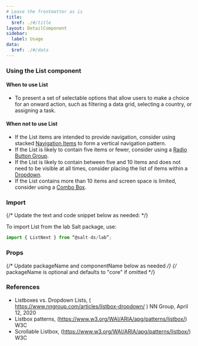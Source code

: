 ```yaml
---
# Leave the frontmatter as is
title:
  $ref: ./#/title
layout: DetailComponent
sidebar:
  label: Usage
data:
  $ref: ./#/data
---
```


### Using the List component

#### When to use List

- To present a set of selectable options that allow users to make a choice for an onward action, such as filtering a data grid, selecting a country, or assigning a task.

#### When not to use List

- If the List items are intended to provide navigation, consider using stacked [Navigation Items](../navigation-item) to form a vertical navigation pattern.
- If the List is likely to contain five items or fewer, consider using a [Radio Button Group](../radio-button).
- If the List is likely to contain between five and 10 items and does not need to be visible at all times, consider placing the list of items within a [Dropdown](../dropdown).
- If the List contains more than 10 items and screen space is limited, consider using a [Combo Box](../combo-box).

### Import

{/* Update the text and code snippet below as needed: */}

To import List from the lab Salt package, use:

```js
import { ListNext } from “@salt-ds/lab”;
```

### Props

{/* Update packageName and componentName below as needed */}
{/* packageName is optional and defaults to "core" if omitted */}

<PropsTable packageName="lab" componentName="ListNext" />

### References

- Listboxes vs. Dropdown Lists, ( https://www.nngroup.com/articles/listbox-dropdown/ ) NN Group, April 12, 2020
- Listbox patterns, (https://www.w3.org/WAI/ARIA/apg/patterns/listbox/) W3C
- Scrollable Listbox, (https://www.w3.org/WAI/ARIA/apg/patterns/listbox/) W3C
